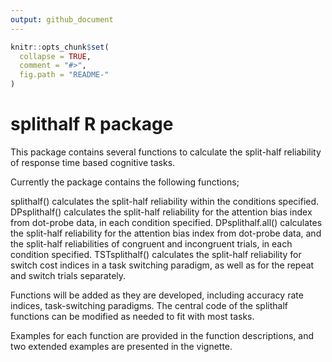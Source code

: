 ```yaml
---
output: github_document
---
```


<!-- README.md is generated from README.Rmd. Please edit that file -->

```r
knitr::opts_chunk$set(
  collapse = TRUE,
  comment = "#>",
  fig.path = "README-"
)
```


# splithalf R package

This package contains several functions to calculate the split-half reliability of response time based cognitive tasks.

Currently the package contains the following functions;

splithalf() calculates the split-half reliability within the conditions specified.
DPsplithalf() calculates the split-half reliability for the attention bias index from dot-probe data, in each condition specified.
DPsplithalf.all() calculates the split-half reliability for the attention bias index from dot-probe data, and the split-half reliabilities of congruent and incongruent trials, in each condition specified.
TSTsplithalf() calculates the split-half reliability for switch cost indices in a task switching paradigm, as well as for the repeat and switch trials separately.

Functions will be added as they are developed, including accuracy rate indices, task-switching paradigms. The central code of the splithalf functions can be modified as needed to fit with most tasks. 

Examples for each function are provided in the function descriptions, and two extended examples are presented in the vignette.
